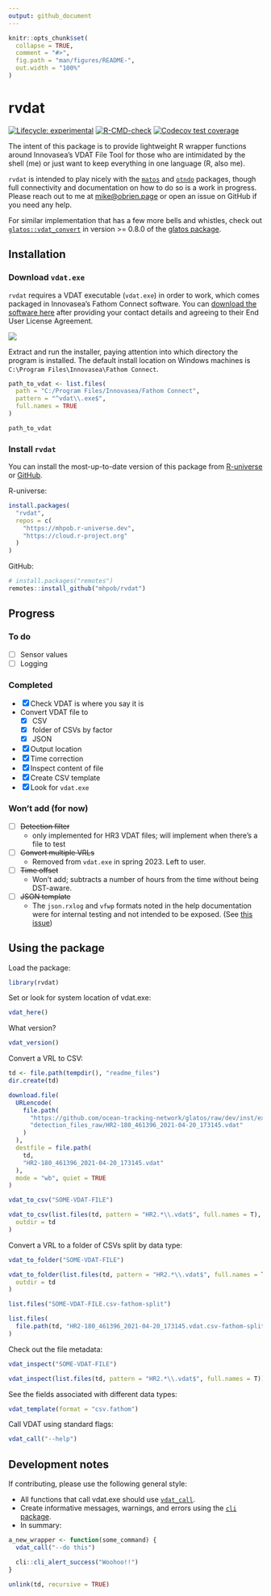 ```yaml
---
output: github_document
---
```


<!-- README.md is  generated from README.Rmd. Please edit that file -->

```r
knitr::opts_chunk$set(
  collapse = TRUE,
  comment = "#>",
  fig.path = "man/figures/README-",
  out.width = "100%"
)
```

# rvdat

<!-- badges: start -->
[![Lifecycle: experimental](https://img.shields.io/badge/lifecycle-experimental-orange.svg)](https://lifecycle.r-lib.org/articles/stages.html#experimental)
[![R-CMD-check](https://github.com/mhpob/rvdat/actions/workflows/R-CMD-check.yaml/badge.svg)](https://github.com/mhpob/rvdat/actions/workflows/R-CMD-check.yaml)
[![Codecov test coverage](https://codecov.io/gh/mhpob/rvdat/branch/main/graph/badge.svg)](https://app.codecov.io/gh/mhpob/rvdat?branch=main)
<!-- badges: end -->

The intent of this package is to provide lightweight R wrapper functions around Innovasea's VDAT File Tool for those who are intimidated by the shell (me) or just want to keep everything in one language (R, also me).

`rvdat` is intended to play nicely with the [`matos`](https://matos.obrien.page) and [`otndo`](https://otndo.obrien.page) packages, though full connectivity and documentation on how to do so is a work in progress. Please reach out to me at [mike@obrien.page](mailto:mike@obrien.page) or open an issue on GitHub if you need any help.

For similar implementation that has a few more bells and whistles, check out [`glatos::vdat_convert`](https://github.com/ocean-tracking-network/glatos/blob/dev/R/util-vdat.r) in version >= 0.8.0 of the [glatos package](https://github.com/ocean-tracking-network/glatos).


## Installation

### Download `vdat.exe`

`rvdat` requires a VDAT executable (`vdat.exe`) in order to work, which comes packaged in Innovasea's Fathom Connect software. You can [download the software here](https://support.fishtracking.innovasea.com/s/downloads) after providing your contact details and agreeing to their End User License Agreement.

![](man/figures/README-fathom_connect_download.png)

Extract and run the installer, paying attention into which directory the program is installed. The default install location on Windows machines is `C:\Program Files\Innovasea\Fathom Connect`.

```r
path_to_vdat <- list.files(
  path = "C:/Program Files/Innovasea/Fathom Connect",
  pattern = "^vdat\\.exe$",
  full.names = TRUE
)

path_to_vdat
```

### Install `rvdat`

You can install the most-up-to-date version of this package from [R-universe](https://mhpob.r-universe.dev/rvdat) or [GitHub](https://github.com/mhpob/rvdat).

R-universe:
```r
install.packages(
  "rvdat",
  repos = c(
    "https://mhpob.r-universe.dev",
    "https://cloud.r-project.org"
  )
)
```

GitHub:
```r
# install.packages("remotes")
remotes::install_github("mhpob/rvdat")
```

## Progress
### To do

-   [ ] Sensor values
-   [ ] Logging

### Completed

-   [X] Check VDAT is where you say it is
-   Convert VDAT file to
    -   [X] CSV
    -   [X] folder of CSVs by factor
    -   [X] JSON
-   [X] Output location
-   [X] Time correction
-   [X] Inspect content of file
-   [X] Create CSV template
-   [X] Look for `vdat.exe`

### Won't add (for now)

-   [ ] ~~Detection filter~~
    -   only implemented for HR3 VDAT files; will implement when there's a file to test
-   [ ] ~~Convert multiple VRLs~~
    -   Removed from `vdat.exe` in spring 2023. Left to user.
-   [ ] ~~Time offset~~
    -   Won't add; subtracts a number of hours from the time without being DST-aware.
-   [ ] ~~JSON template~~
    -   The `json.rxlog` and `vfwp` formats noted in the help documentation were for internal testing and not intended to be exposed. (See [this issue](https://github.com/mhpob/rvdat/issues/15#issuecomment-2214421397))


## Using the package

Load the package:
```r
library(rvdat)
```

Set or look for system location of vdat.exe:
```r
vdat_here()
```

What version?
```r
vdat_version()
```

Convert a VRL to CSV:
```r
td <- file.path(tempdir(), "readme_files")
dir.create(td)

download.file(
  URLencode(
    file.path(
      "https://github.com/ocean-tracking-network/glatos/raw/dev/inst/extdata",
      "detection_files_raw/HR2-180_461396_2021-04-20_173145.vdat"
    )
  ),
  destfile = file.path(
    td,
    "HR2-180_461396_2021-04-20_173145.vdat"
  ),
  mode = "wb", quiet = TRUE
)
```

```r
vdat_to_csv("SOME-VDAT-FILE")

vdat_to_csv(list.files(td, pattern = "HR2.*\\.vdat$", full.names = T),
  outdir = td
)
```

Convert a VRL to a folder of CSVs split by data type:
```r
vdat_to_folder("SOME-VDAT-FILE")

vdat_to_folder(list.files(td, pattern = "HR2.*\\.vdat$", full.names = T),
  outdir = td
)

list.files("SOME-VDAT-FILE.csv-fathom-split")

list.files(
  file.path(td, "HR2-180_461396_2021-04-20_173145.vdat.csv-fathom-split")
)
```

Check out the file metadata:

```r
vdat_inspect("SOME-VDAT-FILE")

vdat_inspect(list.files(td, pattern = "HR2.*\\.vdat$", full.names = T))
```

See the fields associated with different data types:

```r
vdat_template(format = "csv.fathom")
```


Call VDAT using standard flags:
```r
vdat_call("--help")
```


## Development notes
If contributing, please use the following general style:

-   All functions that call vdat.exe should use [`vdat_call`](https://rvdat.obrien.page/reference/vdat_call.html).
-   Create informative messages, warnings, and errors using the [`cli` package](https://cli.r-lib.org/).
-   In summary:

```r
a_new_wrapper <- function(some_command) {
  vdat_call("--do this")

  cli::cli_alert_success("Woohoo!!")
}
```


```r
unlink(td, recursive = TRUE)
```

